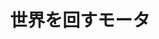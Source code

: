 ﻿---
title: "世界を回すモータ"
category: "工学院"
vol: 86
interviewee: "千葉 明"
url: "http://www.chiba.ee.titech.ac.jp/index.html"
tags: ["機械","電力","消費","モータ","心臓"]
pdf: "86-3-tiba.pdf"
career: ""
pdfurl: "86-3-tiba/86-3-tiba.pdf"
preface: "我々の暮らす現代社会は、多くの機械によって成り立っている。機械の原動力となるのはモータであり、国内の電力の60％がモータによって消費されていることを考えると、モータは現代社会の心臓と言えるだろう。そのようなモータの中でも、今注目を浴びている二種類のモータがある。本稿では、それらのモータについて、千葉で行われている研究を紹介していく。"
---
